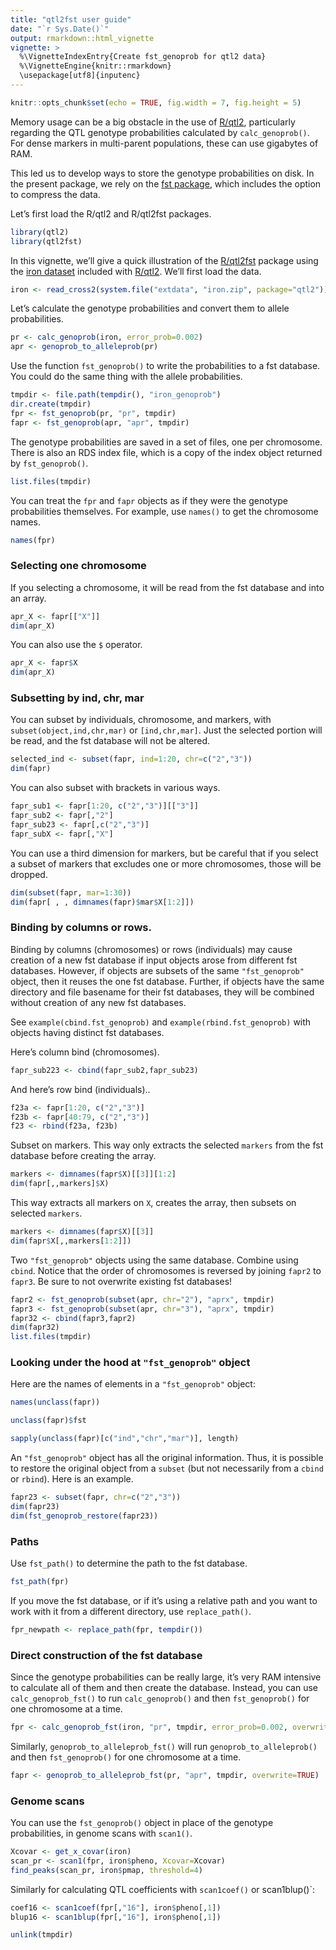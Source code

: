 ```yaml
---
title: "qtl2fst user guide"
date: "`r Sys.Date()`"
output: rmarkdown::html_vignette
vignette: >
  %\VignetteIndexEntry{Create fst_genoprob for qtl2 data}
  %\VignetteEngine{knitr::rmarkdown}
  \usepackage[utf8]{inputenc}
---
```


```r
knitr::opts_chunk$set(echo = TRUE, fig.width = 7, fig.height = 5)
```

Memory usage can be a big obstacle in the use of
[R/qtl2](http://kbroman.org/qtl2), particularly regarding the QTL
genotype probabilities calculated by `calc_genoprob()`. For dense
markers in multi-parent populations, these can use gigabytes of RAM.

This led us to develop ways to store the genotype probabilities on
disk. In the present package, we rely on the
[fst package](http://www.fstpackage.org), which includes the option to
compress the data.

Let's first load the R/qtl2 and R/qtl2fst packages.

```r
library(qtl2)
library(qtl2fst)
```

In this vignette, we'll give a quick illustration of the
[R/qtl2fst](https://github.com/rqtl/qtl2fst) package using the
[iron
dataset](https://kbroman.org/qtl2/pages/sampledata.html#f2-intercross)
included with [R/qtl2](https://kbroman.org/qtl2).
We'll first load the data.

```r
iron <- read_cross2(system.file("extdata", "iron.zip", package="qtl2"))
```

Let's calculate the genotype probabilities and convert them to allele probabilities.

```r
pr <- calc_genoprob(iron, error_prob=0.002)
apr <- genoprob_to_alleleprob(pr)
```

Use the function `fst_genoprob()` to write the probabilities to a fst database.
You could do the same thing with the allele probabilities.

```r
tmpdir <- file.path(tempdir(), "iron_genoprob")
dir.create(tmpdir)
fpr <- fst_genoprob(pr, "pr", tmpdir)
fapr <- fst_genoprob(apr, "apr", tmpdir)
```

The genotype probabilities are saved in a set of files, one per
chromosome. There is also an RDS index file, which is a copy of the
index object returned by `fst_genoprob()`.

```r
list.files(tmpdir)
```

You can treat the `fpr` and `fapr` objects as if they were the
genotype probabilities themselves. For example, use `names()` to get
the chromosome names.

```r
names(fpr)
```

### Selecting one chromosome

If you selecting a chromosome, it will be read from the fst database
and into an array.

```r
apr_X <- fapr[["X"]]
dim(apr_X)
```

You can also use the `$` operator.

```r
apr_X <- fapr$X
dim(apr_X)
```

### Subsetting by ind, chr, mar

You can subset by individuals, chromosome, and markers, with
`subset(object,ind,chr,mar)` or `[ind,chr,mar]`. Just the selected
portion will be read, and the fst database will not be altered.

```r
selected_ind <- subset(fapr, ind=1:20, chr=c("2","3"))
dim(fapr)
```

You can also subset with brackets in various ways.

```r
fapr_sub1 <- fapr[1:20, c("2","3")][["3"]]
fapr_sub2 <- fapr[,"2"]
fapr_sub23 <- fapr[,c("2","3")]
fapr_subX <- fapr[,"X"]
```

You can use a third dimension for markers, but be careful that if you
select a subset of markers that excludes one or more chromosomes,
those will be dropped.

```r
dim(subset(fapr, mar=1:30))
dim(fapr[ , , dimnames(fapr)$mar$X[1:2]])
```

### Binding by columns or rows.

Binding by columns (chromosomes) or rows (individuals) may cause
creation of a new fst database if input objects arose from different
fst databases. However, if objects are subsets of the same
`"fst_genoprob"` object, then it reuses the one fst database. Further,
if objects have the same directory and file basename for their fst
databases, they will be combined without creation of any new fst
databases.

See `example(cbind.fst_genoprob)` and `example(rbind.fst_genoprob)`
with objects having distinct fst databases.

Here's column bind (chromosomes).

```r
fapr_sub223 <- cbind(fapr_sub2,fapr_sub23)
```

And here's row bind (individuals)..

```r
f23a <- fapr[1:20, c("2","3")]
f23b <- fapr[40:79, c("2","3")]
f23 <- rbind(f23a, f23b)
```

Subset on markers. This way only extracts the selected `markers` from
the fst database before creating the array.

```r
markers <- dimnames(fapr$X)[[3]][1:2]
dim(fapr[,,markers]$X)
```

This way extracts all markers on `X`, creates the array, then subsets on selected `markers`.

```r
markers <- dimnames(fapr$X)[[3]]
dim(fapr$X[,,markers[1:2]])
```

Two `"fst_genoprob"` objects using the same database. Combine using `cbind`. Notice that the order of chromosomes is reversed by joining `fapr2` to `fapr3`. Be sure to not overwrite existing fst databases!

```r
fapr2 <- fst_genoprob(subset(apr, chr="2"), "aprx", tmpdir)
fapr3 <- fst_genoprob(subset(apr, chr="3"), "aprx", tmpdir)
fapr32 <- cbind(fapr3,fapr2)
dim(fapr32)
list.files(tmpdir)
```

### Looking under the hood at `"fst_genoprob"` object

Here are the names of elements in a `"fst_genoprob"` object:

```r
names(unclass(fapr))
```

```r
unclass(fapr)$fst
```

```r
sapply(unclass(fapr)[c("ind","chr","mar")], length)
```

An `"fst_genoprob"` object has all the original information. Thus, it
is possible to restore the original object from a `subset` (but not
necessarily from a `cbind` or `rbind`). Here is an example.

```r
fapr23 <- subset(fapr, chr=c("2","3"))
dim(fapr23)
dim(fst_genoprob_restore(fapr23))
```

### Paths

Use `fst_path()` to determine the path to the fst database.

```r
fst_path(fpr)
```

If you move the fst database, or if it's using a relative path and you
want to work with it from a different directory, use `replace_path()`.

```r
fpr_newpath <- replace_path(fpr, tempdir())
```

### Direct construction of the fst database

Since the genotype probabilities can be really large, it's very RAM
intensive to calculate all of them and then create the database.
Instead, you can use `calc_genoprob_fst()` to run `calc_genoprob()`
and then `fst_genoprob()` for one chromosome at a time.

```r
fpr <- calc_genoprob_fst(iron, "pr", tmpdir, error_prob=0.002, overwrite=TRUE)
```

Similarly, `genoprob_to_alleleprob_fst()` will run
`genoprob_to_alleleprob()` and then `fst_genoprob()` for one
chromosome at a time.

```r
fapr <- genoprob_to_alleleprob_fst(pr, "apr", tmpdir, overwrite=TRUE)
```

### Genome scans

You can use the `fst_genoprob()` object in place of the genotype
probabilities, in genome scans with `scan1()`.

```r
Xcovar <- get_x_covar(iron)
scan_pr <- scan1(fpr, iron$pheno, Xcovar=Xcovar)
find_peaks(scan_pr, iron$pmap, threshold=4)
```


Similarly for calculating QTL coefficients with `scan1coef()` or
scan1blup()`:

```r
coef16 <- scan1coef(fpr[,"16"], iron$pheno[,1])
blup16 <- scan1blup(fpr[,"16"], iron$pheno[,1])
```


```r
unlink(tmpdir)
```
